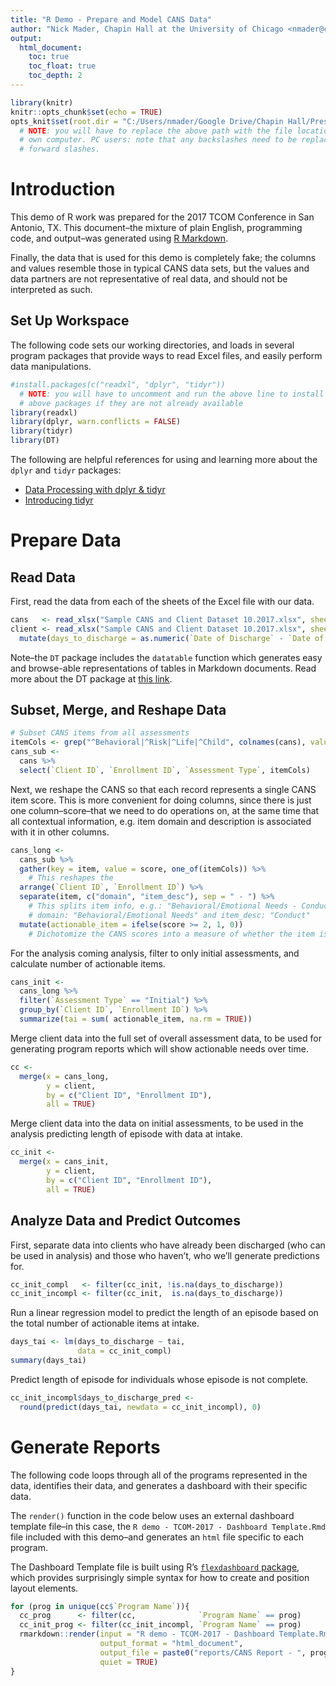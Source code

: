 ```yaml
---
title: "R Demo - Prepare and Model CANS Data"
author: "Nick Mader, Chapin Hall at the University of Chicago <nmader@chapinhall.org>"
output:
  html_document:
    toc: true
    toc_float: true
    toc_depth: 2
---
```


```r
library(knitr)
knitr::opts_chunk$set(echo = TRUE)
opts_knit$set(root.dir = "C:/Users/nmader/Google Drive/Chapin Hall/Presentations/TCOM - 2017-10/R Demo")
  # NOTE: you will have to replace the above path with the file location on your
  # own computer. PC users: note that any backslashes need to be replaced as 
  # forward slashes.
```

# Introduction

This demo of R work was prepared for the 2017 TCOM Conference in San Antonio, TX. This document--the mixture of plain English, programming code, and output--was generated using [R Markdown](https://support.rstudio.com/hc/en-us/articles/205368677-R-Markdown-Dynamic-Documents-for-R).

Finally, the data that is used for this demo is completely fake; the columns and values resemble those in typical CANS data sets, but the values and data partners are not representative of real data, and should not be interpreted as such.

## Set Up Workspace

The following code sets our working directories, and loads in several program packages that provide ways to read Excel files, and easily perform data manipulations.

```r
#install.packages(c("readxl", "dplyr", "tidyr"))
  # NOTE: you will have to uncomment and run the above line to install the
  # above packages if they are not already available
library(readxl)
library(dplyr, warn.conflicts = FALSE)
library(tidyr)
library(DT)
```

The following are helpful references for using and learning more about the `dplyr` and `tidyr` packages:

* [Data Processing with dplyr & tidyr](https://rpubs.com/bradleyboehmke/data_wrangling)
* [Introducing tidyr](https://blog.rstudio.org/2014/07/22/introducing-tidyr/)

# Prepare Data

## Read Data

First, read the data from each of the sheets of the Excel file with our data.

```r
cans   <- read_xlsx("Sample CANS and Client Dataset 10.2017.xlsx", sheet = "CANS Data")
client <- read_xlsx("Sample CANS and Client Dataset 10.2017.xlsx", sheet = "Client Data") %>%
  mutate(days_to_discharge = as.numeric(`Date of Discharge` - `Date of Entry`))
```

Note--the `DT` package includes the `datatable` function which generates easy and browse-able representations of tables in Markdown documents. Read more about the DT package at [this link](https://rstudio.github.io/DT/).

## Subset, Merge, and Reshape Data

```r
# Subset CANS items from all assessments
itemCols <- grep("^Behavioral|^Risk|^Life|^Child", colnames(cans), value = TRUE)
cans_sub <- 
  cans %>%
  select(`Client ID`, `Enrollment ID`, `Assessment Type`, itemCols)

```

Next, we reshape the CANS so that each record represents a single CANS item score. This is more convenient for doing columns, since there is just one column--score--that we need to do operations on, at the same time that all contextual information, e.g. item domain and description is associated with it in other columns.

```r
cans_long <- 
  cans_sub %>%
  gather(key = item, value = score, one_of(itemCols)) %>%
    # This reshapes the 
  arrange(`Client ID`, `Enrollment ID`) %>%
  separate(item, c("domain", "item_desc"), sep = " - ") %>%
    # This splits item info, e.g.: "Behavioral/Emotional Needs - Conduct" into
    # domain: "Behavioral/Emotional Needs" and item_desc: "Conduct"
  mutate(actionable_item = ifelse(score >= 2, 1, 0))
    # Dichotomize the CANS scores into a measure of whether the item is actionable or not
```

For the analysis  coming analysis, filter to only initial assessments, and calculate number of actionable items.

```r
cans_init <-
  cans_long %>%
  filter(`Assessment Type` == "Initial") %>%
  group_by(`Client ID`, `Enrollment ID`) %>%
  summarize(tai = sum( actionable_item, na.rm = TRUE))
```

Merge client data into the full set of overall assessment data, to be used for generating program reports which will show actionable needs over time.

```r
cc <-
  merge(x = cans_long,
        y = client,
        by = c("Client ID", "Enrollment ID"), 
        all = TRUE)
```

Merge client data into the data on initial assessments, to be used in the analysis predicting length of episode with data at intake.

```r
cc_init <-
  merge(x = cans_init,
        y = client,
        by = c("Client ID", "Enrollment ID"), 
        all = TRUE)
```


## Analyze Data and Predict Outcomes

First, separate data into clients who have already been discharged (who can be used in analysis) and those who haven't, who we'll generate predictions for.

```r
cc_init_compl   <- filter(cc_init, !is.na(days_to_discharge))
cc_init_incompl <- filter(cc_init,  is.na(days_to_discharge))
```

Run a linear regression model to predict the length of an episode based on the total number of actionable items at intake.

```r
days_tai <- lm(days_to_discharge ~ tai,
               data = cc_init_compl)
summary(days_tai)
```

Predict length of episode for individuals whose episode is not complete.

```r
cc_init_incompl$days_to_discharge_pred <- 
  round(predict(days_tai, newdata = cc_init_incompl), 0)
```


# Generate Reports

The following code loops through all of the programs represented in the data, identifies their data, and generates a dashboard with their specific data.

The `render()` function in the code below uses an external dashboard template file--in this case, the `R demo - TCOM-2017 - Dashboard Template.Rmd` file included with this demo--and generates an `html` file specific to each program.

The Dashboard Template file is built using R's [`flexdashboard` package](http://rmarkdown.rstudio.com/flexdashboard/), which provides surprisingly simple syntax for how to create and position layout elements.

```r
for (prog in unique(cc$`Program Name`)){
  cc_prog      <- filter(cc,              `Program Name` == prog)
  cc_init_prog <- filter(cc_init_incompl, `Program Name` == prog)
  rmarkdown::render(input = "R demo - TCOM-2017 - Dashboard Template.Rmd",
                    output_format = "html_document",
                    output_file = paste0("reports/CANS Report - ", prog, ".html"),
                    quiet = TRUE)
}
```

